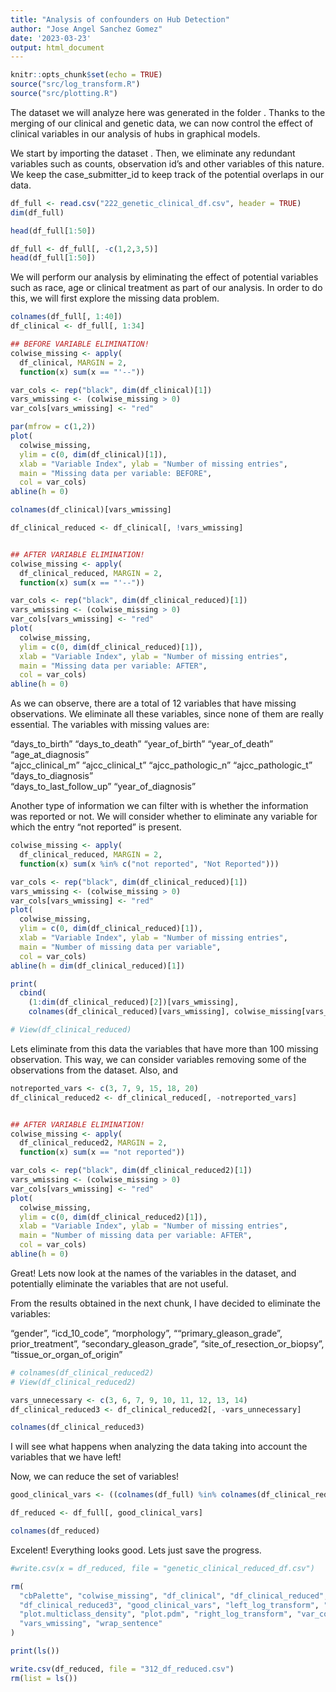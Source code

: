 ```yaml
---
title: "Analysis of confounders on Hub Detection"
author: "Jose Angel Sanchez Gomez"
date: '2023-03-23'
output: html_document
---
```


```r
knitr::opts_chunk$set(echo = TRUE)
source("src/log_transform.R")
source("src/plotting.R")

```


The dataset we will analyze here was generated in the folder \texttt{"/realdata_4/200_ProcessingClinicalData/221_MatchingClinicalGenetic.Rmd"}. Thanks to the merging of our clinical and genetic data, we can now control the effect of clinical variables in our analysis of hubs in graphical models.

We start by importing the dataset \texttt{222_genetic_clinical_df.csv}. Then, we eliminate any redundant variables such as counts, observation id's and other variables of this nature. We keep the case_submitter_id to keep track of the potential overlaps in our data.

```r

df_full <- read.csv("222_genetic_clinical_df.csv", header = TRUE)
dim(df_full)

head(df_full[1:50])

df_full <- df_full[, -c(1,2,3,5)]
head(df_full[1:50])

```


We will perform our analysis by eliminating the effect of potential variables such as race, age or clinical treatment as part of our analysis. In order to do this, we will first explore the missing data problem.

```r

colnames(df_full[, 1:40])
df_clinical <- df_full[, 1:34]

## BEFORE VARIABLE ELIMINATION!
colwise_missing <- apply(
  df_clinical, MARGIN = 2,
  function(x) sum(x == "'--"))

var_cols <- rep("black", dim(df_clinical)[1])
vars_wmissing <- (colwise_missing > 0)
var_cols[vars_wmissing] <- "red"

par(mfrow = c(1,2))
plot(
  colwise_missing,
  ylim = c(0, dim(df_clinical)[1]), 
  xlab = "Variable Index", ylab = "Number of missing entries",
  main = "Missing data per variable: BEFORE",
  col = var_cols)
abline(h = 0)

colnames(df_clinical)[vars_wmissing]

df_clinical_reduced <- df_clinical[, !vars_wmissing]


## AFTER VARIABLE ELIMINATION!
colwise_missing <- apply(
  df_clinical_reduced, MARGIN = 2,
  function(x) sum(x == "'--"))

var_cols <- rep("black", dim(df_clinical_reduced)[1])
vars_wmissing <- (colwise_missing > 0)
var_cols[vars_wmissing] <- "red"
plot(
  colwise_missing,
  ylim = c(0, dim(df_clinical_reduced)[1]), 
  xlab = "Variable Index", ylab = "Number of missing entries",
  main = "Missing data per variable: AFTER",
  col = var_cols)
abline(h = 0)

```

As we can observe, there are a total of 12 variables that have missing observations. We eliminate all these variables, since none of them are really essential. The variables with missing values are:

"days_to_birth"          "days_to_death"          "year_of_birth"          "year_of_death"          "age_at_diagnosis"      
"ajcc_clinical_m"        "ajcc_clinical_t"        "ajcc_pathologic_n"      "ajcc_pathologic_t"      "days_to_diagnosis"     
"days_to_last_follow_up" "year_of_diagnosis"

Another type of information we can filter with is whether the information was reported or not. We will consider whether to eliminate any variable for which the entry "not reported" is present.

```r

colwise_missing <- apply(
  df_clinical_reduced, MARGIN = 2,
  function(x) sum(x %in% c("not reported", "Not Reported")))

var_cols <- rep("black", dim(df_clinical_reduced)[1])
vars_wmissing <- (colwise_missing > 0)
var_cols[vars_wmissing] <- "red"
plot(
  colwise_missing,
  ylim = c(0, dim(df_clinical_reduced)[1]), 
  xlab = "Variable Index", ylab = "Number of missing entries",
  main = "Number of missing data per variable",
  col = var_cols)
abline(h = dim(df_clinical_reduced)[1])

print(
  cbind(
    (1:dim(df_clinical_reduced)[2])[vars_wmissing],
    colnames(df_clinical_reduced)[vars_wmissing], colwise_missing[vars_wmissing]))

# View(df_clinical_reduced)
``` 

Lets eliminate from this data the variables that have more than 100 missing observation. This way, we can consider variables removing some of the observations from the dataset. Also, \texttt{tumor_grade} and \texttt{synchronous_malignancy}

```r

notreported_vars <- c(3, 7, 9, 15, 18, 20)
df_clinical_reduced2 <- df_clinical_reduced[, -notreported_vars]


## AFTER VARIABLE ELIMINATION!
colwise_missing <- apply(
  df_clinical_reduced2, MARGIN = 2,
  function(x) sum(x == "not reported"))

var_cols <- rep("black", dim(df_clinical_reduced2)[1])
vars_wmissing <- (colwise_missing > 0)
var_cols[vars_wmissing] <- "red"
plot(
  colwise_missing,
  ylim = c(0, dim(df_clinical_reduced2)[1]), 
  xlab = "Variable Index", ylab = "Number of missing entries",
  main = "Number of missing data per variable: AFTER",
  col = var_cols)
abline(h = 0)

```


Great! Lets now look at the names of the variables in the dataset, and potentially eliminate the variables that are not useful.

From the results obtained in the next chunk, I have decided to eliminate the variables:

"gender", "icd_10_code", "morphology", ""primary_gleason_grade", prior_treatment", "secondary_gleason_grade", "site_of_resection_or_biopsy", "tissue_or_organ_of_origin"

```r

# colnames(df_clinical_reduced2)
# View(df_clinical_reduced2)

vars_unnecessary <- c(3, 6, 7, 9, 10, 11, 12, 13, 14)
df_clinical_reduced3 <- df_clinical_reduced2[, -vars_unnecessary]

colnames(df_clinical_reduced3)

```


I will see what happens when analyzing the data taking into account the variables that we have left!

Now, we can reduce the set of variables!



```r

good_clinical_vars <- ((colnames(df_full) %in% colnames(df_clinical_reduced3)) | (1:234) > 34)

df_reduced <- df_full[, good_clinical_vars]

colnames(df_reduced)

``` 

Excelent! Everything looks good. Lets just save the progress.

```r

#write.csv(x = df_reduced, file = "genetic_clinical_reduced_df.csv")

rm(
  "cbPalette", "colwise_missing", "df_clinical", "df_clinical_reduced", "df_clinical_reduced2",
  "df_clinical_reduced3", "good_clinical_vars", "left_log_transform", "notreported_vars", "plot.mardist",
  "plot.multiclass_density", "plot.pdm", "right_log_transform", "var_cols", "vars_unnecessary",
  "vars_wmissing", "wrap_sentence"    
)

print(ls())

write.csv(df_reduced, file = "312_df_reduced.csv")
rm(list = ls())
       

```